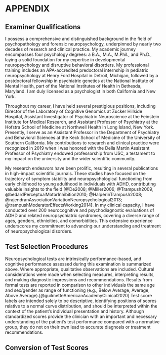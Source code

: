 # APPENDIX

## Examiner Qualifications

I possess a comprehensive and distinguished background in the field of psychopathology and forensic neuropsychology, underpinned by nearly two decades of research and clinical practice. My academic journey encompasses four psychology degrees: a B.A., M.A., M.Phil., and Ph.D., laying a solid foundation for my expertise in developmental neuropsychology and disruptive behavioral disorders. My professional training includes an APA-accredited predoctoral internship in pediatric neuropsychology at Henry Ford Hospital in Detroit, Michigan, followed by a postdoctoral fellowship in psychiatric genetics at the National Institute of Mental Health, part of the National Institutes of Health in Bethesda, Maryland. I am duly licensed as a psychologist in both California and New York.

Throughout my career, I have held several prestigious positions, including Director of the Laboratory of Cognitive Genomics at Zucker Hillside Hospital, Assistant Investigator of Psychiatric Neuroscience at the Feinstein Institute for Medical Research, and Assistant Professor of Psychiatry at the Hofstra School of Medicine at Northwell Health in Long Island, New York. Presently, I serve as an Assistant Professor in the Department of Psychiatry and Behavioral Sciences at the Keck School of Medicine of the University of Southern California. My contributions to research and clinical practice were recognized in 2019 when I was honored with the Della Martin Assistant Professor of Psychiatry endowed professorship from USC, a testament to my impact on the university and the wider scientific community.

My research endeavors have been prolific, resulting in several publications in high-impact scientific journals. These studies have focused on the trajectory of symptom stability and neuropsychological functioning from early childhood to young adulthood in individuals with ADHD, contributing valuable insights to the field [@De2008; @Miller2006; @Trampush2009; @bedardPerceptualMotorInhibition2010; @HalperinTrampush2008; @rajendranAssociationVariationNeuropsychological2013; @trampushModeratorEffectsWorking2014]. In my clinical capacity, I have conducted over 200 neurocognitive and psychodiagnostic evaluations of ADHD and related neuropsychiatric syndromes, covering a diverse range of ages, genders, ethnicities, and comorbidities. This extensive experience underscores my commitment to advancing our understanding and treatment of neuropsychological disorders.


## Test Selection Procedures

Neuropsychological tests are intrinsically performance-based, and cognitive performance assessed during this examination is summarized above.
Where appropriate, qualitative observations are included.
Cultural considerations were made when selecting measures, interpreting results, and making diagnostic impressions and recommendations.
Results from formal tests are reported in comparison to other individuals the same age and sex/gender as range of functioning (e.g., Below Average, Average, Above Average).[@guilmetteAmericanAcademyClinical2020]
Test score labels are intended solely to be descriptive, identifying positions of scores relative to a normal curve distribution, and should be interpreted within the context of the patient's individual presentation and history.
Although standardized scores provide the clinician with an important and necessary understanding of the patient's test performance compared with a normative group, they do not on their own lead to accurate diagnosis or treatment recommendations.

## Conversion of Test Scores

```{=typst}
#import "@preview/tablex:0.0.6": tablex, gridx, hlinex, vlinex, colspanx, rowspanx
#import "@preview/tablem:0.1.0": tablem

#set text(10pt)
#let three-line-table = tablem.with(
  render: (columns: auto, ..args) => {
    tablex(
      columns: (auto, 1fr, 1fr, 1fr, 1fr, 1fr),
      auto-lines: false,
      align: (col, row) =>
            if row == 0 { center + horizon }
            else if col == 0 { left + horizon }
            else { center + horizon },
      hlinex(y: 0),
      hlinex(y: 1),
      ..args,
      hlinex(),
    )
  }
)

#three-line-table[
|*Range*|*Standard Score*|*T-Score*|*Scaled Score*|*z-Score*|*Percentile (‰)*|
|---|---|---|---|---|---|
|Exceptionally high score|130 +|70 +|16 +|2 +|98 +|
|Above average score|120 – 129|63 – 69|14 – 15|1.3 – 1.9|91 – 97|
|High average score|110 – 119|57 – 62|12 – 13|0.7 – 1.2|75 – 90|
|Average score|90 – 109|44 – 56|9 – 11|-0.7 – 0.6|25 – 74|
|Low average score|80 – 89|37 – 43|7 – 8|-1.3 – -0.6|9 – 24|
|Below average score|70 – 79|30 – 36|4 – 6|-2 – -1.4|2 – 8|
|Exceptionally low score|< 70|< 30|< 4|< -2|< 2|
]
```
